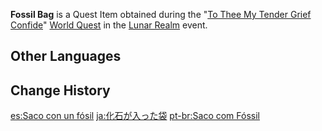 {{Item Infobox
|id           = 100984
|image        = Item Sack.png
|type         = Quest Items
|description  = A bag containing the suspected fossil of the Lunar Leviathan. Give it to [[Kujirai Momiji]]... though one wonders if she can accept this reality.
|source1      = [[To Thee My Tender Grief Confide]]
}}
'''Fossil Bag''' is a Quest Item obtained during the "[[To Thee My Tender Grief Confide]]" [[World Quest]] in the [[Lunar Realm]] event.

==Other Languages==
{{Other Languages
|default_hidden = 1
|en      = Fossil Bag
|zhs     = 装着化石的袋子
|zhs_rm  = Zhuāngzhe Huàshí de Dàizi
|zht     = 裝著化石的袋子
|zht_rm  = Zhuāngzhe Huàshí de Dàizi
|ja      = 化石が入った袋
|ja_rm   = Kaseki ga Haitta Fukuro{{Assumed}}
|ko      = 화석 담긴 주머니
|ko_rm   = Hwaseok Damgin Jumeoni
|es      = Saco con un fósil
|fr      = Sac avec fossile
|ru      = Сумка с окаменелостями
|th      = Fossil Bag
|vi      = Túi Đựng Hóa Thạch
|de      = Tasche mit Fossilien
|id      = Tas Berisi Fosil
|pt      = Saco com Fóssil
|tr      = Fosil Çantası
|it      = Sacchetto di fossili
}}

==Change History==
{{Change History|2.1}}

[[es:Saco con un fósil]]
[[ja:化石が入った袋]]
[[pt-br:Saco com Fóssil]]